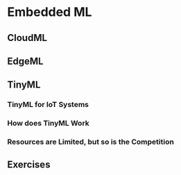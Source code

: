 # Embedded ML

## CloudML

## EdgeML

## TinyML

### TinyML for IoT Systems

### How does TinyML Work

### Resources are Limited, but so is the Competition

## Exercises
